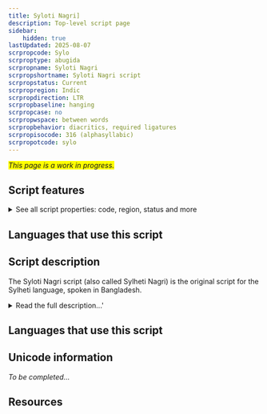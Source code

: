 ```yaml
---
title: Syloti Nagri]
description: Top-level script page
sidebar:
    hidden: true
lastUpdated: 2025-08-07
scrpropcode: Sylo
scrproptype: abugida
scrpropname: Syloti Nagri
scrpropshortname: Syloti Nagri script
scrpropstatus: Current
scrpropregion: Indic
scrpropdirection: LTR
scrpropbaseline: hanging
scrpropcase: no
scrpropwspace: between words
scrpropbehavior: diacritics, required ligatures
scrpropisocode: 316 (alphasyllabic)
scrpropotcode: sylo
---
```


<span style='background-color:yellow'>_This page is a work in progress._</span>


## Script features

<details>
<summary> See all script properties: code, region, status and more</summary>
<ScriptInfo />
</details>

## Languages that use this script

<WsList script='Sylo' wsMax='5' />

## Script description

The Syloti Nagri script (also called Sylheti Nagri) is the original script for the Sylheti language, spoken in Bangladesh.

<details><summary>Read the full description...'</summary>_Not yet available._</details>

## Languages that use this script

<WsList script='Sylo' wsMax='5' />

## Unicode information

_To be completed..._

## Resources

<ScriptResources detailSummary='seemore' />

